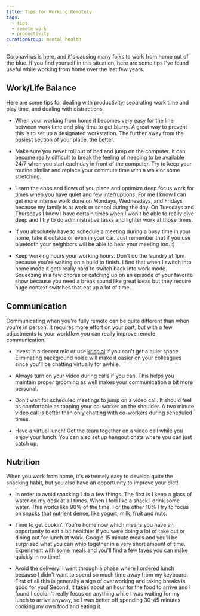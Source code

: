 ```yaml
---
title: Tips for Working Remotely
tags:
  - tips
  - remote work
  - productivity
curationGroup: mental health
---
```


Coronavirus is here, and it's causing many folks to work from home out of the blue. If you find yourself in this situation, here are some tips I've found useful while working from home over the last few years.

## Work/Life Balance

Here are some tips for dealing with productivity, separating work time and play time, and dealing with distractions.

- When your working from home it becomes very easy for the line between work time and play time to get blurry. A great way to prevent this is to set up a designated workstation. The further away from the busiest section of your place, the better.

- Make sure you never roll out of bed and jump on the computer. It can become really difficult to break the feeling of needing to be available 24/7 when you start each day in front of the computer. Try to keep your routine similar and replace your commute time with a walk or some stretching.

- Learn the ebbs and flows of you place and optimize deep focus work for times when you have quiet and few interruptions. For me I know I can get more intense work done on Mondays, Wednesdays, and Fridays because my family is at work or school during the day. On Tuesdays and Thursdays I know I have certain times when I won't be able to really dive deep and I try to do administrative tasks and lighter work at those times.

- If you absolutely have to schedule a meeting during a busy time in your home, take it outside or even in your car. Just remember that if you use bluetooth your neighbors will be able to hear your meeting too. :)

- Keep working hours your working hours. Don't do the laundry at 1pm because you're waiting on a build to finish. I find that when I switch into home mode it gets really hard to switch back into work mode. Squeezing in a few chores or catching up on an episode of your favorite show because you need a break sound like great ideas but they require huge context switches that eat up a lot of time.

## Communication

Communicating when you're fully remote can be quite different than when you're in person. It requires more effort on your part, but with a few adjustments to your workflow you can really improve remote communication.

- Invest in a decent mic or use [krisp.ai](https://krisp.ai) if you can't get a quiet space. Eliminating background noise will make it easier on your colleagues since you'll be chatting virtually for awhile.

- Always turn on your video during calls if you can. This helps you maintain proper grooming as well makes your communication a bit more personal.

- Don't wait for scheduled meetings to jump on a video call. It should feel as comfortable as tapping your co-worker on the shoulder. A two minute video call is better than only chatting with co-workers during scheduled times.

- Have a virtual lunch! Get the team together on a video call while you enjoy your lunch. You can also set up hangout chats where you can just catch up.

## Nutrition

When you work from home, it's extremely easy to develop quite the snacking habit, but you also have an opportunity to improve your diet!

- In order to avoid snacking I do a few things. The first is I keep a glass of water on my desk at all times. When I feel like a snack I drink some water. This works like 90% of the time. For the other 10% I try to focus on snacks that nutrient dense, like yogurt, milk, fruit and nuts.

- Time to get cookin'. You're home now which means you have an opportunity to eat a bit healthier if you were doing a lot of take out or dining out for lunch at work. Google 15 minute meals and you'll be surprised what you can whip together in a very short amount of time. Experiment with some meals and you'll find a few faves you can make quickly in no time!

- Avoid the delivery! I went through a phase where I ordered lunch because I didn't want to spend so much time away from my keyboard. First of all this is generally a sign of overworking and taking breaks is good for you! Second, it takes about an hour for the food to arrive and I found I couldn't really focus on anything while I was waiting for my lunch to arrive anyway, so I was better off spending 30-45 minutes cooking my own food and eating it.
